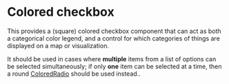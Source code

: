 
<Meta title="Ui/ColoredCheckbox" />

# Colored checkbox

This provides a (square) colored checkbox component that can act as both a categorical color legend, and a control for which categories of things are displayed on a map or visualization.

It should be used in cases where **multiple** items from a list of options can be selected simultaneously; if only **one** item can be selected at a time, then a round [ColoredRadio](./?path=/docs/ui-coloredradio--docs) should be used instead..